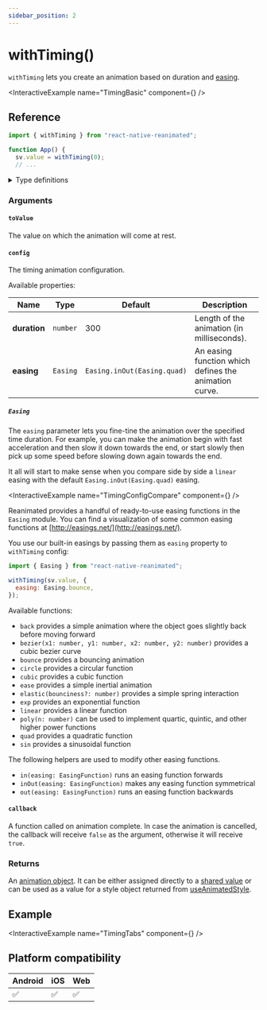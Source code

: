 ```yaml
---
sidebar_position: 2
---
```



# withTiming()

`withTiming` lets you create an animation based on duration and [easing](https://easings.net/).

<InteractiveExample name="TimingBasic" component={<TimingBasic />} />

## Reference

```javascript
import { withTiming } from "react-native-reanimated";

function App() {
  sv.value = withTiming(0);
  // ...
```

<details>
<summary>Type definitions</summary>

```typescript
type AnimatableValue = number | string | number[];

interface WithTimingConfig {
  duration?: number;
  easing?: EasingFunction;
}

function withTiming<T extends AnimatableValue>(
  toValue: T,
  config?: WithTimingConfig,
  callback?: (finished?: boolean, current?: AnimatableValue) => void
): T;
```

</details>

### Arguments

#### `toValue`

The value on which the animation will come at rest.

#### `config` <Optional />

The timing animation configuration.

<ModifierPlayground usePlayground={useTimingPlayground} />

Available properties:

| Name                      | Type     | Default                     | Description                                           |
| ------------------------- | -------- | --------------------------- | ----------------------------------------------------- |
| **duration** <Optional /> | `number` | 300                         | Length of the animation (in milliseconds).            |
| **easing** <Optional />   | `Easing` | `Easing.inOut(Easing.quad)` | An easing function which defines the animation curve. |

##### `Easing`

The `easing` parameter lets you fine-tine the animation over the specified time duration. For example, you can make the animation begin with fast acceleration and then slow it down towards the end, or start slowly then pick up some speed before slowing down again towards the end.

It all will start to make sense when you compare side by side a `linear` easing with the default `Easing.inOut(Easing.quad)` easing.

<InteractiveExample
  name="TimingConfigCompare"
  component={<TimingConfigCompare />}
/>

Reanimated provides a handful of ready-to-use easing functions in the `Easing` module. You can find a visualization of some common easing functions at [http://easings.net/](http://easings.net/).

You use our built-in easings by passing them as `easing` property to `withTiming` config:

```javascript
import { Easing } from "react-native-reanimated";

withTiming(sv.value, {
  easing: Easing.bounce,
});
```

Available functions:

- `back` provides a simple animation where the object goes slightly back before moving forward
- `bezier(x1: number, y1: number, x2: number, y2: number)` provides a cubic bezier curve
- `bounce` provides a bouncing animation
- `circle` provides a circular function
- `cubic` provides a cubic function
- `ease` provides a simple inertial animation
- `elastic(bounciness?: number)` provides a simple spring interaction
- `exp` provides an exponential function
- `linear` provides a linear function
- `poly(n: number)` can be used to implement quartic, quintic, and other higher power functions
- `quad` provides a quadratic function
- `sin` provides a sinusoidal function

The following helpers are used to modify other easing functions.

- `in(easing: EasingFunction)` runs an easing function forwards
- `inOut(easing: EasingFunction)` makes any easing function symmetrical
- `out(easing: EasingFunction)` runs an easing function backwards

#### `callback` <Optional />

A function called on animation complete. In case the animation is cancelled, the callback will receive `false` as the argument, otherwise it will receive `true`.

### Returns

An [animation object](/docs/fundamentals/glossary#animation-object). It can be either assigned directly to a [shared value](/docs/fundamentals/glossary#shared-value) or can be used as a value for a style object returned from [useAnimatedStyle](/).

## Example

<InteractiveExample name="TimingTabs" component={<TimingTabs />} />

## Platform compatibility

<div class="compatibility">

| Android | iOS | Web |
| ------- | --- | --- |
| ✅      | ✅  | ✅  |

</div>
